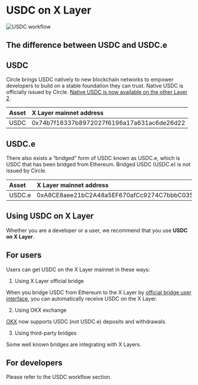 # USDC on X Layer

![USDC workflow](./img/usdc-workflow.png)

## The difference between USDC and USDC.e

## USDC
Circle brings USDC natively to new blockchain networks to empower developers to build on a stable foundation they can trust. Native USDC is officially issued by Circle. [Native USDC is now available on the other Layer 2](https://www.circle.com/blog/native-usdc-now-available-on-zksync "Native USDC").

|Asset|X Layer mainnet address|
|:----|:----|
|USDC|0x74b7f16337b8972027f6196a17a631ac6de26d22|

## USDC.e
There also exists a “bridged” form of USDC known as USDC.e, which is USDC that has been bridged from Ethereum. Bridged USDC (USDC.e) is not issued by Circle.

|Asset|X Layer mainnet address|
|:----|:----|
|USDC.e|0xA8CE8aee21bC2A48a5EF670afCc9274C7bbbC035|

## Using USDC on X Layer

<Tip title="Note">Whether you are a developer or a user, we recommend that you use **USDC on X Layer**.</Tip>

## For users
Users can get USDC on the X Layer mainnet in these ways:

1. Using X Layer official bridge

When you bridge USDC from Ethereum to the X Layer by [official bridge user interface](https://www.okx.com/xlayer/bridge "XLayer bridge"), you can automatically receive USDC on the X Layer.

2. Using OKX exchange

[OKX](https://www.okx.com/ "OKX") now supports USDC (not USDC.e) deposits and withdrawals.

3. Using third-party bridges

Some well known bridges are integrating with X Layers. 

## For developers
Please refer to the USDC workflow section.


